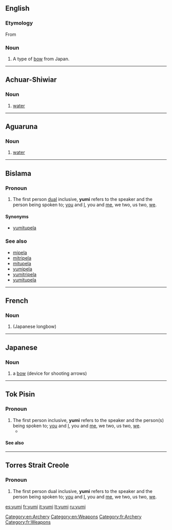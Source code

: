 ==English==
{{wikipedia}}
===Etymology===
From {{etyl|ja}} {{term|弓|lang=ja||yumi}}

===Noun===
{{en-noun}}

# A type of [[bow]] from Japan.

[[Category:en:Archery]]
[[Category:en:Weapons]]
----

==Achuar-Shiwiar==

===Noun===
{{head|acu|noun}}

# [[water]]

----

==Aguaruna==

===Noun===
{{head|agr|noun}}

# [[water]]

----

==Bislama==

===Pronoun===
{{head|bi|pronoun}}

# The first person [[dual]] inclusive, '''yumi''' refers to the speaker and the person being spoken to; [[you]] and [[I]], you and [[me]], we two, us two, [[we]].

====Synonyms====
* [[yumitupela]]

===See also===
* [[mipela]]
* [[mitripela]]
* [[mitupela]]
* [[yumipela]]
* [[yumitripela]]
* [[yumitupela]]

----
==French==

===Noun===
{{fr-noun|m}}

# {{l|en|yumi}} (Japanese longbow)

[[Category:fr:Archery]]
[[Category:fr:Weapons]]
----

==Japanese==

===Noun===
{{ja-noun|r|hira=ゆみ}}

# {{ja-def|弓}} a [[bow]] (device for shooting arrows)

----

==Tok Pisin==

===Pronoun===
{{head|tpi|pronoun}}

# The first person inclusive, '''yumi''' refers to the speaker and the person(s) being spoken to; [[you]] and [[I]], you and [[me]], we two, us two, [[we]].
#* {{tpi-cite-bible|Gen|1|2|Tasol graun i no bin i stap olsem '''yumi''' save lukim nau.}}

{{LDL}}

====See also====
{{tpi-personal pronouns}}

----

==Torres Strait Creole==

===Pronoun===
{{head|tcs|pronoun}}

# The first person dual inclusive, '''yumi''' refers to the speaker and the person being spoken to; [[you]] and [[I]], you and [[me]], we two, us two, [[we]].

[[es:yumi]]
[[fr:yumi]]
[[it:yumi]]
[[lt:yumi]]
[[ru:yumi]]